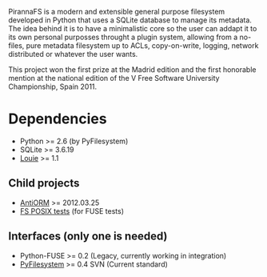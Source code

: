 PirannaFS is a modern and extensible general purpose filesystem developed in
Python that uses a SQLite database to manage its metadata. The idea behind it is
to have a minimalistic core so the user can addapt it to its own personal
purposses throught a plugin system, allowing from a no-files, pure metadata
filesystem up to ACLs, copy-on-write, logging, network distributed or whatever
the user wants.

This project won the first prize at the Madrid edition and the first honorable
mention at the national edition of the V Free Software University Championship,
Spain 2011.

= Dependencies =
* Python  >= 2.6 (by PyFilesystem)
* SQLite  >= 3.6.19
* [http://pypi.python.org/pypi/Louie/1.1 Louie]   >= 1.1

== Child projects ==
* [https://github.com/piranna/AntiORM AntiORM] >= 2012.03.25
* [https://github.com/piranna/FS-POSIX-tests FS POSIX tests] (for FUSE tests)

== Interfaces (only one is needed) ==
* Python-FUSE  >= 0.2     (Legacy, currently working in integration)
* [http://code.google.com/p/pyfilesystem PyFilesystem] >= 0.4 SVN (Current standard)